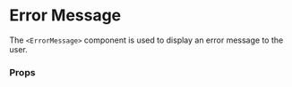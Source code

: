 
<Meta title='ErrorMessage' component={ErrorMessage} />

# Error Message

The `<ErrorMessage>` component is used to display an error message to the user.

<Canvas>
  <Story name='Default'>
    <ErrorMessage children='This is an Error message.' />
  </Story>
</Canvas>

### Props
<ArgsTable of={ErrorMessage}/>

<BackToTop/>

